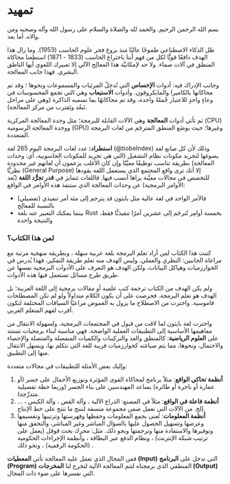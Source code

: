 # تمهيد {.unnumbered}

بسم الله الرحمن الرحيم. والحمد لله والصلاة والسلام على رسول الله وآله وصحبه ومن والاه. أما بعد.

ظل الذكاء الاصطناعي طموحًا عاليًا منذ بزوغ فجر علوم الحاسب (1953). وما زال هذا الهدف دافعًا قويًّا لكل من فهم أننا باختراع الحاسب (1833 - 1871) استطعنا محاكاة المنطق في آلات صماء. ولا حد لإمكانيَّة هذا المعالِج الآلي إلا تعبيرك اللغوي أيها الناطق البشري. فهذا جانب المعالجة.

وجانب الإدراك فيه: أدوات **الإحساس** التي تُدخِلُ المرئيات والمسموعات ونحوها ؛ وقد تم محاكاتها بالكاميرا والمايكروفون. وأدوات **الاستيعاب** وهي التي تجمع المحسوسات في وعاءٍ واحدٍ للاعتبار جُملةً واحدة، وقد تم محاكاتهُا بما نسميه الذاكرة (وهي على مراحل تَبعُد وتَقترب من مركز المعالجة).

ثم تأتي أدوات **المعالجة** وهي الآلات القابلة للبرمجة؛ مثل وحدة المعالجة المركزية (CPU) ووحدة المعالجة الرسومية (GPU) وغيرها؛ حيث يوضَع المنطق المترجَم من لغات البرمجة المتعددة.

**استطراد:** عدد لغات البرمجة اليوم 265 لغة (@tiobeIndex) وذلك لأن كل صانع لغة يصوغها لتجريد مكونات نظام التشغيل (التي هي تجريد للمكونات الحاسوبية، أي: وحدات المعالجة) بطريقة تناسب توظيفًا معيَّنًا وإن كان الأغلب يزعمون أن لغاتهم غير محدودة نظريًّا (General Purpose) إلا أنك ترى واقع المجتمع الذي يستعمل اللغة يقودها للتخصص في مجالات معيَّنة يراها أنسب فيها. فاللغات تتمايز في **قدر تجرُّد اللغة** (بُعد الأوامر البرمجية) عن وحدات المعالجة الذي ستنفذ هذه الأوامر في الواقع:

- فالأمر الواحد في لغة عالية مثل بايثون قد يترجم إلى مئة أمر تنفيذي (تفصيلي) بالنسبة للمعالِج
- بينما يمكنك التعبير عنه بلغة Rust بخمسة أوامِر تُترجَم إلى عشرين أمرًا تنفيذيًّا فقط، والنتيجة واحدة

### لمن هذا الكتاب؟

كتبت هذا الكتاب لمن أراد تعلم البرمجة بلغة عربية سهلة ، وبطريقة منهجية مرتبة مع مراعاة الجانبين: النظري والعملي. وليس الهدف منه تعلم طريقة التفكير، فهذا يُدرس في الخوارزميات وهياكل البيانات، ولكن الهدف هو التعرف على الأدوات البرمجية نفسها عن طريق طرح مسائل نستعمل فيها هذه الأدوات.

ولم يكن الهدف من الكتاب ترجمة كتب علمية أو مقالات برمجية إلى اللغة العربية؛ بل الهدف هو تعلم البرمجة. فحرصت على أن يكون الكلام متداولاً ولو لم تكن المصطلحات قاموسية. واخترت من الاصطلاح ما يزول به الغموض مراعيًا السياقات المختلفة لتكون أقرب لفهم المتعلم العربي.

واخترت لغة بايثون لما لاقت من قبول في المجتمعات البرمجية، ولسهولة الانتقال من مفاهيمها الأساسية إلى التطبيقات العملية الواضحة. فهي مناسبة لبناء برمجيات تستند على **العلوم الرياضية**: كالمنطق والعد والتركيبات والكميات المنفصلة والمتصلة والإحصاء والاحتمال، ونحوها، مما يتم صياغته كخوارزميات قريبة للغة التي نتكلم بها، ويسهل الانتقال منها إلى التطبيق.

وإليك بعض الأمثلة للتطبيقات في مجالات متعددة:

1. **أنظمة تحاكي الواقع**: مثلاً برنامج لمحاكاة القوى المؤثرة وتوزيع الأحمال على جسر (أو عمارة أو باخرة أو طائرة) يساعد المهندسين على بناء الجسر (وربما خطة تفصيلية متدرِّجة).
2. **أنظمة فاعلة في الواقع**: مثلاً في المصنع: الذراع الآلية ، وآلة القص ، وآلة الكبس ، ...إلخ. من الآلات التي تعمل ضمن مجموعة متسقة لتنتج ما تنتج على خط الإنتاج.
3. **أنظمة المعلومات**: تُعنى بجمع المعلومات وحفظها وفهرستها وترتيبها وتقسيمها وعرضها وتسهيل الحصول عليها بالسؤال المباشر وغير المباشر، والتحقق منها وتوفيرها والاستفادة منها وترجمتها ونحو ذلك. مثل: محرك بحث قوقل (يعمل على ترتيب شبكة الإنترنت) ، ونظام الدفع عبر البطاقة ، وأنظمة الإجراءات الحكومية (الحكومة الرقمية) ، ونحو ذلك .

فمن المجال الذي تعمل عليه المعالجة تأتي **المعطيات (Input)** التي تدخل على **البرنامج (Program)** المنطقي الذي برمجناه لتتم المعالجة الآلية لتخرج لنا **المخرجات (Output)** التي نفسرها على ضوء ذات المجال.